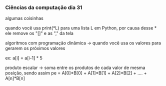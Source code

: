 




### Ciências da computação dia 31

algumas coisinhas

quando você usa print(\*L) para uma lista L em Python, por causa desse
\* ele remove os "\[\]" e as "," da tela

algoritmos com programação dinâmica → quando você usa os valores para
gerarem os próximos valores

ex: a\[i\] = a\[i-1\] \* 5

produto escalar → soma entre os produtos de cada valor de mesma posição,
sendo assim pe = A\[0\]\*B\[0\] + A\[1\]\*B\[1\] + A\[2\]\*B\[2\]
+ .... + A\[n\]\*B\[n\]


